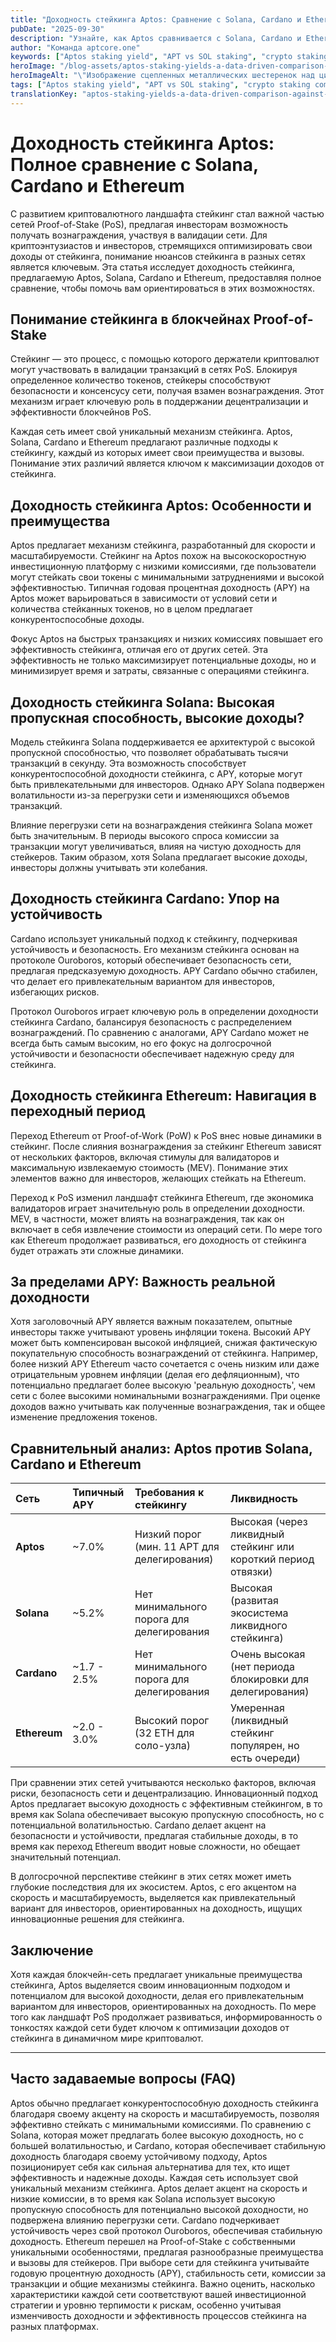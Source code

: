 ```yaml
---
title: "Доходность стейкинга Aptos: Сравнение с Solana, Cardano и Ethereum на основе данных"
pubDate: "2025-09-30"
description: "Узнайте, как Aptos сравнивается с Solana, Cardano и Ethereum по доходности стейкинга. Максимизируйте свои криптовалютные доходы с помощью нашего детального сравнения сетей PoS."
author: "Команда aptcore.one"
keywords: ["Aptos staking yield", "APT vs SOL staking", "crypto staking comparison", "PoS returns analysis"]
heroImage: "/blog-assets/aptos-staking-yields-a-data-driven-comparison-against-solana,-cardano,-and-ethereum.jpg"
heroImageAlt: "\"Изображение сцепленных металлических шестеренок над цифровыми весами, на одной стороне которых расположены стопки монет. Шестеренки в движении, символизируя сотрудничество и эффективность, в то время как весы указывают на баланс между шестеренками и монетами, представляя финансовую стабильность.\""
tags: ["Aptos staking yield", "APT vs SOL staking", "crypto staking comparison", "PoS returns analysis"]
translationKey: "aptos-staking-yields-a-data-driven-comparison-against-solana-cardano-and-ethereum"
---
```


# Доходность стейкинга Aptos: Полное сравнение с Solana, Cardano и Ethereum

С развитием криптовалютного ландшафта стейкинг стал важной частью сетей Proof-of-Stake (PoS), предлагая инвесторам возможность получать вознаграждения, участвуя в валидации сети. Для криптоэнтузиастов и инвесторов, стремящихся оптимизировать свои доходы от стейкинга, понимание нюансов стейкинга в разных сетях является ключевым. Эта статья исследует доходность стейкинга, предлагаемую Aptos, Solana, Cardano и Ethereum, предоставляя полное сравнение, чтобы помочь вам ориентироваться в этих возможностях.

## Понимание стейкинга в блокчейнах Proof-of-Stake

Стейкинг — это процесс, с помощью которого держатели криптовалют могут участвовать в валидации транзакций в сетях PoS. Блокируя определенное количество токенов, стейкеры способствуют безопасности и консенсусу сети, получая взамен вознаграждения. Этот механизм играет ключевую роль в поддержании децентрализации и эффективности блокчейнов PoS.

Каждая сеть имеет свой уникальный механизм стейкинга. Aptos, Solana, Cardano и Ethereum предлагают различные подходы к стейкингу, каждый из которых имеет свои преимущества и вызовы. Понимание этих различий является ключом к максимизации доходов от стейкинга.

## Доходность стейкинга Aptos: Особенности и преимущества

Aptos предлагает механизм стейкинга, разработанный для скорости и масштабируемости. Стейкинг на Aptos похож на высокоскоростную инвестиционную платформу с низкими комиссиями, где пользователи могут стейкать свои токены с минимальными затруднениями и высокой эффективностью. Типичная годовая процентная доходность (APY) на Aptos может варьироваться в зависимости от условий сети и количества стейканных токенов, но в целом предлагает конкурентоспособные доходы.

Фокус Aptos на быстрых транзакциях и низких комиссиях повышает его эффективность стейкинга, отличая его от других сетей. Эта эффективность не только максимизирует потенциальные доходы, но и минимизирует время и затраты, связанные с операциями стейкинга.

## Доходность стейкинга Solana: Высокая пропускная способность, высокие доходы?

Модель стейкинга Solana поддерживается ее архитектурой с высокой пропускной способностью, что позволяет обрабатывать тысячи транзакций в секунду. Эта возможность способствует конкурентоспособной доходности стейкинга, с APY, которые могут быть привлекательными для инвесторов. Однако APY Solana подвержен волатильности из-за перегрузки сети и изменяющихся объемов транзакций.

Влияние перегрузки сети на вознаграждения стейкинга Solana может быть значительным. В периоды высокого спроса комиссии за транзакции могут увеличиваться, влияя на чистую доходность для стейкеров. Таким образом, хотя Solana предлагает высокие доходы, инвесторы должны учитывать эти колебания.

## Доходность стейкинга Cardano: Упор на устойчивость

Cardano использует уникальный подход к стейкингу, подчеркивая устойчивость и безопасность. Его механизм стейкинга основан на протоколе Ouroboros, который обеспечивает безопасность сети, предлагая предсказуемую доходность. APY Cardano обычно стабилен, что делает его привлекательным вариантом для инвесторов, избегающих рисков.

Протокол Ouroboros играет ключевую роль в определении доходности стейкинга Cardano, балансируя безопасность с распределением вознаграждений. По сравнению с аналогами, APY Cardano может не всегда быть самым высоким, но его фокус на долгосрочной устойчивости и безопасности обеспечивает надежную среду для стейкинга.

## Доходность стейкинга Ethereum: Навигация в переходный период

Переход Ethereum от Proof-of-Work (PoW) к PoS внес новые динамики в стейкинг. После слияния вознаграждения за стейкинг Ethereum зависят от нескольких факторов, включая стимулы для валидаторов и максимальную извлекаемую стоимость (MEV). Понимание этих элементов важно для инвесторов, желающих стейкать на Ethereum.

Переход к PoS изменил ландшафт стейкинга Ethereum, где экономика валидаторов играет значительную роль в определении доходности. MEV, в частности, может влиять на вознаграждения, так как он включает в себя извлечение стоимости из операций сети. По мере того как Ethereum продолжает развиваться, его доходность от стейкинга будет отражать эти сложные динамики.

## За пределами APY: Важность реальной доходности

Хотя заголовочный APY является важным показателем, опытные инвесторы также учитывают уровень инфляции токена. Высокий APY может быть компенсирован высокой инфляцией, снижая фактическую покупательную способность вознаграждений от стейкинга. Например, более низкий APY Ethereum часто сочетается с очень низким или даже отрицательным уровнем инфляции (делая его дефляционным), что потенциально предлагает более высокую 'реальную доходность', чем сети с более высокими номинальными вознаграждениями. При оценке доходов важно учитывать как полученные вознаграждения, так и общее изменение предложения токенов.

## Сравнительный анализ: Aptos против Solana, Cardano и Ethereum

| Сеть | Типичный APY | Требования к стейкингу | Ликвидность |
| :--- | :--- | :--- | :--- |
| **Aptos** | ~7.0% | Низкий порог (мин. 11 APT для делегирования) | Высокая (через ликвидный стейкинг или короткий период отвязки) |
| **Solana** | ~5.2% | Нет минимального порога для делегирования | Высокая (развитая экосистема ликвидного стейкинга) |
| **Cardano** | ~1.7 - 2.5%| Нет минимального порога для делегирования | Очень высокая (нет периода блокировки для делегирования) |
| **Ethereum**| ~2.0 - 3.0%| Высокий порог (32 ETH для соло-узла) | Умеренная (ликвидный стейкинг популярен, но есть очереди) |

При сравнении этих сетей учитываются несколько факторов, включая риски, безопасность сети и децентрализацию. Инновационный подход Aptos предлагает высокую доходность с эффективным стейкингом, в то время как Solana обеспечивает высокую пропускную способность, но с потенциальной волатильностью. Cardano делает акцент на безопасности и устойчивости, предлагая стабильные доходы, в то время как переход Ethereum вводит новые сложности, но обещает значительный потенциал.

В долгосрочной перспективе стейкинг в этих сетях может иметь глубокие последствия для их экосистем. Aptos, с его акцентом на скорость и масштабируемость, выделяется как привлекательный вариант для инвесторов, ориентированных на доходность, ищущих инновационные решения для стейкинга.

## Заключение

Хотя каждая блокчейн-сеть предлагает уникальные преимущества стейкинга, Aptos выделяется своим инновационным подходом и потенциалом для высокой доходности, делая его привлекательным вариантом для инвесторов, ориентированных на доходность. По мере того как ландшафт PoS продолжает развиваться, информированность о тонкостях каждой сети будет ключом к оптимизации доходов от стейкинга в динамичном мире криптовалют.

---
## Часто задаваемые вопросы (FAQ)

<Accordion summary="Какая доходность стейкинга у Aptos по сравнению с другими сетями?">
Aptos обычно предлагает конкурентоспособную доходность стейкинга благодаря своему акценту на скорость и масштабируемость, позволяя эффективно стейкать с минимальными комиссиями. По сравнению с Solana, которая может предлагать более высокую доходность, но с большей волатильностью, и Cardano, которая обеспечивает стабильную доходность благодаря своему устойчивому подходу, Aptos позиционирует себя как сильная альтернатива для тех, кто ищет эффективность и надежные доходы.
</Accordion>

<Accordion summary="Чем отличается механизм стейкинга у Aptos, Solana, Cardano и Ethereum?">
Каждая сеть использует свой уникальный механизм стейкинга. Aptos делает акцент на скорость и низкие комиссии, в то время как Solana использует высокую пропускную способность для потенциально высокой доходности, но подвержена влиянию перегрузки сети. Cardano подчеркивает устойчивость через свой протокол Ouroboros, обеспечивая стабильную доходность. Ethereum перешел на Proof-of-Stake с собственными уникальными особенностями, предлагая разнообразные преимущества и вызовы для стейкеров.
</Accordion>

<Accordion summary="Какие факторы следует учитывать при выборе сети для стейкинга?">
При выборе сети для стейкинга учитывайте годовую процентную доходность (APY), стабильность сети, комиссии за транзакции и общие механизмы стейкинга. Важно оценить, насколько характеристики каждой сети соответствуют вашей инвестиционной стратегии и уровню терпимости к рискам, особенно учитывая изменчивость доходности и эффективность процессов стейкинга на разных платформах.
</Accordion>